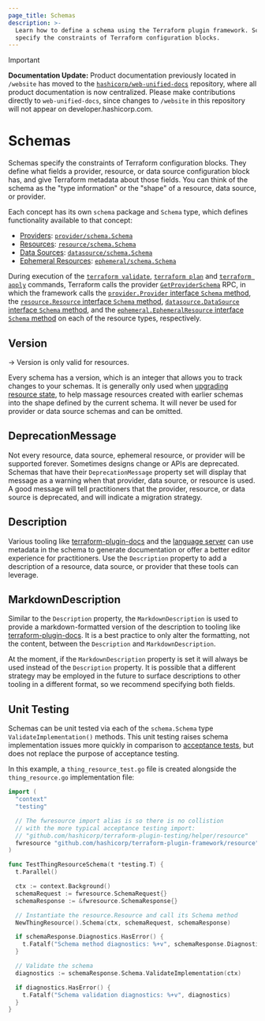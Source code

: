 ```yaml
---
page_title: Schemas
description: >-
  Learn how to define a schema using the Terraform plugin framework. Schemas
  specify the constraints of Terraform configuration blocks.
---
```


> [!IMPORTANT]  
> **Documentation Update:** Product documentation previously located in `/website` has moved to the [`hashicorp/web-unified-docs`](https://github.com/hashicorp/web-unified-docs) repository, where all product documentation is now centralized. Please make contributions directly to `web-unified-docs`, since changes to `/website` in this repository will not appear on developer.hashicorp.com.

# Schemas

Schemas specify the constraints of Terraform configuration blocks. They define what fields a provider,
resource, or data source configuration block has, and give Terraform metadata
about those fields. You can think of the schema as the "type information" or
the "shape" of a resource, data source, or provider.

Each concept has its own `schema` package and `Schema` type, which defines functionality available to that concept:

- [Providers](/terraform/plugin/framework/providers): [`provider/schema.Schema`](https://pkg.go.dev/github.com/hashicorp/terraform-plugin-framework/provider/schema#Schema)
- [Resources](/terraform/plugin/framework/resources): [`resource/schema.Schema`](https://pkg.go.dev/github.com/hashicorp/terraform-plugin-framework/resource/schema#Schema)
- [Data Sources](/terraform/plugin/framework/data-sources): [`datasource/schema.Schema`](https://pkg.go.dev/github.com/hashicorp/terraform-plugin-framework/datasource/schema#Schema)
- [Ephemeral Resources](/terraform/plugin/framework/ephemeral-resources): [`ephemeral/schema.Schema`](https://pkg.go.dev/github.com/hashicorp/terraform-plugin-framework/ephemeral/schema#Schema)

During execution of the [`terraform validate`](/terraform/cli/commands/validate), [`terraform plan`](/terraform/cli/commands/plan) and [`terraform apply`](/terraform/cli/commands/apply) commands, Terraform calls the provider [`GetProviderSchema`](/terraform/plugin/framework/internals/rpcs#getproviderschema-rpc) RPC, in which the framework calls the [`provider.Provider` interface `Schema` method](https://pkg.go.dev/github.com/hashicorp/terraform-plugin-framework/provider#Provider.Schema), the [`resource.Resource` interface `Schema` method](https://pkg.go.dev/github.com/hashicorp/terraform-plugin-framework/resource#Resource.Schema), [`datasource.DataSource` interface `Schema` method](https://pkg.go.dev/github.com/hashicorp/terraform-plugin-framework/datasource#DataSource.Schema), and the [`ephemeral.EphemeralResource` interface `Schema` method](https://pkg.go.dev/github.com/hashicorp/terraform-plugin-framework/ephemeral#EphemeralResource.Schema) on each of the resource types, respectively.

## Version

-> Version is only valid for resources.

Every schema has a version, which is an integer that allows you to track changes to your schemas. It is generally only used when
[upgrading resource state](/terraform/plugin/framework/resources/state-upgrade), to help massage resources created with earlier
schemas into the shape defined by the current schema. It will never be used for
provider or data source schemas and can be omitted.

## DeprecationMessage

Not every resource, data source, ephemeral resource, or provider will be supported forever.
Sometimes designs change or APIs are deprecated. Schemas that have their
`DeprecationMessage` property set will display that message as a warning when
that provider, data source, or resource is used. A good message will tell
practitioners that the provider, resource, or data source is deprecated, and
will indicate a migration strategy.

## Description

Various tooling like
[terraform-plugin-docs](https://github.com/hashicorp/terraform-plugin-docs) and
the [language server](https://github.com/hashicorp/terraform-ls) can use
metadata in the schema to generate documentation or offer a better editor
experience for practitioners. Use the `Description` property to add a description of a resource, data source, or provider that these tools can leverage.

## MarkdownDescription

Similar to the `Description` property, the `MarkdownDescription` is used to
provide a markdown-formatted version of the description to tooling like
[terraform-plugin-docs](https://github.com/hashicorp/terraform-plugin-docs). It
is a best practice to only alter the formatting, not the content, between the
`Description` and `MarkdownDescription`.

At the moment, if the `MarkdownDescription` property is set it will always be
used instead of the `Description` property. It is possible that a different strategy may be employed in the future to surface descriptions to other tooling in a different format, so we recommend specifying both fields.

## Unit Testing

Schemas can be unit tested via each of the `schema.Schema` type `ValidateImplementation()` methods. This unit testing raises schema implementation issues more quickly in comparison to [acceptance tests](/terraform/plugin/framework/acctests), but does not replace the purpose of acceptance testing.

In this example, a `thing_resource_test.go` file is created alongside the `thing_resource.go` implementation file:

```go
import (
  "context"
  "testing"

  // The fwresource import alias is so there is no collistion
  // with the more typical acceptance testing import:
  // "github.com/hashicorp/terraform-plugin-testing/helper/resource"
  fwresource "github.com/hashicorp/terraform-plugin-framework/resource"
)

func TestThingResourceSchema(t *testing.T) {
  t.Parallel()

  ctx := context.Background()
  schemaRequest := fwresource.SchemaRequest{}
  schemaResponse := &fwresource.SchemaResponse{}

  // Instantiate the resource.Resource and call its Schema method
  NewThingResource().Schema(ctx, schemaRequest, schemaResponse)

  if schemaResponse.Diagnostics.HasError() {
    t.Fatalf("Schema method diagnostics: %+v", schemaResponse.Diagnostics)
  }

  // Validate the schema
  diagnostics := schemaResponse.Schema.ValidateImplementation(ctx)

  if diagnostics.HasError() {
    t.Fatalf("Schema validation diagnostics: %+v", diagnostics)
  }
}
```
